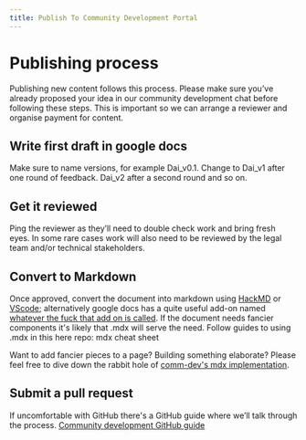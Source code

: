 ```yaml
---
title: Publish To Community Development Portal
---
```


# Publishing process

Publishing new content follows this process. Please make sure you’ve already proposed your idea in our community development chat before following these steps. This is important so we can arrange a reviewer and organise payment for content.

<Process>

<Box>

## Write first draft in google docs

Make sure to name versions, for example Dai_v0.1.
Change to Dai_v1 after one round of feedback. Dai_v2 after a second round and so on.

</Box>

<Box>

## Get it reviewed

Ping the reviewer as they’ll need to double check work and bring fresh eyes. In some rare cases work will also need to be reviewed by the legal team and/or technical stakeholders.

</Box>

<Box>

## Convert to Markdown

Once approved, convert the document into markdown using [HackMD](http://hackmd.io/) or [VScode](https://code.visualstudio.com/download); alternatively google docs has a quite useful add-on named [whatever the fuck that add on is called]().
If the document needs fancier components it's likely that .mdx will serve the need. Follow guides to using .mdx in this here repo: <Link to="/resources/content/cheat-sheet">mdx cheat sheet</Link>

<Callout icon="plus" secondary>

Want to add fancier pieces to a page? Building something elaborate? Please feel free to dive down the rabbit hole of [comm-dev's mdx implementation](../develop/content/migration-for-content-team.mdx).

</Callout>

</Box>

<Box>

## Submit a pull request

If uncomfortable with GitHub there's a GitHub guide where we’ll talk through the process. [Community development GitHub guide](/using-github.mdx)

</Box>

</Process>
